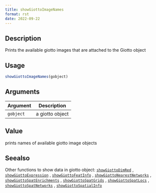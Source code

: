 ```yaml
--- 
title: showGiottoImageNames 
format: rst 
date: 2022-09-22 
--- 
```


## Description

Prints the available giotto images that are attached to the Giotto object


## Usage

```r
showGiottoImageNames(gobject)
```


## Arguments

Argument      |Description
------------- |----------------
`gobject`     |     a giotto object


## Value

prints names of available giotto image objects


## Seealso

Other functions to show data in giotto object:
 [`showGiottoDimRed`](#showgiottodimred) ,
 [`showGiottoExpression`](#showgiottoexpression) ,
 [`showGiottoFeatInfo`](#showgiottofeatinfo) ,
 [`showGiottoNearestNetworks`](#showgiottonearestnetworks) ,
 [`showGiottoSpatEnrichments`](#showgiottospatenrichments) ,
 [`showGiottoSpatGrids`](#showgiottospatgrids) ,
 [`showGiottoSpatLocs`](#showgiottospatlocs) ,
 [`showGiottoSpatNetworks`](#showgiottospatnetworks) ,
 [`showGiottoSpatialInfo`](#showgiottospatialinfo)


